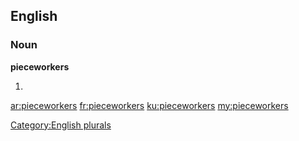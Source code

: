 ==English==

===Noun===
'''pieceworkers'''

# {{plural of|[[pieceworker]]}}

[[Category:English plurals]]

[[ar:pieceworkers]]
[[fr:pieceworkers]]
[[ku:pieceworkers]]
[[my:pieceworkers]]